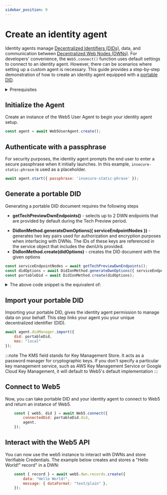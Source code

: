 ```yaml
---
sidebar_position: 9
---
```

# Create an identity agent

Identity agents manage [Decentralized Identifiers (DIDs)](https://developer.tbd.website/docs/web5/learn/decentralized-identifiers), data, and communication between [Decentralized Web Nodes (DWNs)](https://developer.tbd.website/docs/web5/learn/decentralized-web-nodes). For developers' convenience, the `Web5.connect()` function uses default settings to connect to an identity agent. However, there can be scenarios where setting up a custom agent is necessary. This guide provides a step-by-step demonstration of how to create an identity agent equipped with a [portable DID](https://developer.tbd.website/docs/web5/build/decentralized-identifiers/how-to-create-did#portable-did).

<details>
<summary>Prerequisites</summary>

**Install the following packages**

```bash
npm i @web5/dids @web5/user-agent @web5/api
```

**Import the following modules**
```js
import { DidIonMethod, DidKeyMethod } from '@web5/dids';
import { Web5UserAgent } from '@web5/user-agent';
import { Web5, getTechPreviewDwnEndpoints } from '@web5/api';
```
This guide focuses on utilizing `DidIonMethod` and `DidKeyMethod` for setting up an identity agent. Currently, DID methods like the `DidDhtMethod` are not supported in this context.
</details>

## Initialize the Agent
Create an instance of the Web5 User Agent to begin your identity agent setup.
```javascript
const agent = await Web5UserAgent.create();
```

## Authenticate with a passphrase
For security purposes, the identity agent prompts the end user to enter a secure passphrase when it initially launches. In this example, `insecure-static-phrase` is used as a placeholder.
```javascript
await agent.start({ passphrase: 'insecure-static-phrase' });
```

## Generate a portable DID
Generating a portable DID document requires the following steps
- **getTechPreviewDwnEndpoints()** - selects up to 2 DWN endpoints that are provided by default during the Tech Preview period.
 * **DidIonMethod.generateDwnOptions({ serviceEndpointNodes })** - generates two key pairs used for authorization and encryption purposes when interfacing with DWNs. The IDs of these keys are referenced in the service object that includes the dwnUrls provided.
 * **DidIonMethod.create(didOptions)** - creates the DID document with the given options
```javascript
const serviceEndpointNodes = await getTechPreviewDwnEndpoints();
const didOptions = await DidIonMethod.generateDwnOptions({ serviceEndpointNodes });
const portableDid = await DidIonMethod.create(didOptions);
```
<details>
<summary>The above code snippet is the equivalent of:</summary>

```javascript
await DidIonMethod.create({
        services: [{
            type: 'DecentralizedWebNode',
            id: '#dwn',
            serviceEndpoint: {
                "encryptionKeys": [
                    "#dwn-enc"
                ],
                "nodes": [
                    "https://dwn.tbddev.org/dwn0",
                    "https://dwn.tbddev.org/dwn2"
                ],
                "signingKeys": [
                    "#dwn-sig"
                ]
            }
        }]
    })
```
</details>

## Import your portable DID
Importing your portable DID, gives the identity agent permission to manage data on your behalf. This step links your agent you your unique decentralized identifier (DID).

```js
await agent.didManager.import({
    did: portableDid,
    kms: "local"
});
```

:::note
The KMS field stands for Key Management Store. It acts as a password manager for cryptographic keys. If you don't specify a particular key management service, such as AWS Key Management Service or Google Cloud Key Management, it will default to Web5's default implementation
:::

## Connect to Web5
Now, you can take portable DID and your identity agent to connect to Web5 and return an instance of Web5.
```javascript
    const { web5, did } = await Web5.connect({
        connectedDid: portableDid.did,
        agent,
    });
```

## Interact with the Web5 API
You can now use the web5 instance to interact with DWNs and store Verifiable Credentials. The example below creates and stores a "Hello World!" record" in a DWN:
```javascript
    const { record } = await web5.dwn.records.create({
        data: "Hello World!",
        message: { dataFormat: "text/plain" },
    });

```

